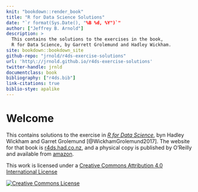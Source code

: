 ```yaml
---
knit: "bookdown::render_book"
title: "R for Data Science Solutions"
date: "`r format(Sys.Date(), "%B %d, %Y")`"
author: ["Jeffrey B. Arnold"]
description: >
  This contains the solutions to the exercises in the book,
  R for Data Science, by Garrett Grolemund and Hadley Wickham.
site: bookdown::bookdown_site
github-repo: "jrnold/r4ds-exercise-solutions"
url: 'http\://jrnold.github.io/r4ds-exercise-solutions'
twitter-handle: jrnld
documentclass: book
bibliography: ["r4ds.bib"]
link-citations: true
biblio-stye: apalike
---
```


# Welcome {-}

This contains solutions to the exercise in [*R for Data Science*](http://amzn.to/2aHLAQ1), byn Hadley Wickham and Garret Grolemund [@WickhamGrolemund2017].
The website for that book is [r4ds.had.co.nz](http://r4ds.had.co.nz/), and a physical
copy is published by O'Reilly and available from [amazon](http://amzn.to/2aHLAQ1).

This work is licensed under a <a rel="license" href="http://creativecommons.org/licenses/by/4.0/">Creative Commons Attribution 4.0 International License</a>

<a rel="license" href="http://creativecommons.org/licenses/by/4.0/"><img alt="Creative Commons License" style="border-width:0" src="https://i.creativecommons.org/l/by/4.0/88x31.png" /></a><br />
